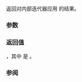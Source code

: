 {{title|iter_move{{small|(ranges::join_with_view::''iterator'')}}}}
{{cpp/ranges/join_with_view/navbar}}

{{ddcl|since=c++23|
friend constexpr decltype(auto) iter_move( const /*iterator*/&amp; i );
}}

返回对内部迭代器应用 {{lc|ranges::iter_move}} 的结果。

{{cpp/hidden friend|{{tt|join_with_view::''iterator''}}{{sep}}{{tt|&lt;Const&gt;}}}}

===参数===
{{par begin}}
{{par|i|迭代器}}
{{par end}}

===返回值===
{{box|{{c/core|std::visit&lt;rvalue_reference&gt;(ranges::iter_move, x.}}{{rlpsi|/#inner_it_}}{{c/core|)}}}}，其中 {{tt|rvalue_reference}} 是 {{box/core|{{c/core|std::common_reference_t&lt;ranges::range_rvalue_reference_t&lt;}}{{rlpsi|/#InnerBase}}{{sep}}{{c/core|&gt;,}}&lt;br&gt;{{nbspt|24}}{{c/core|ranges::range_rvalue_reference_t&lt;}}{{rlpsi|/#PatternBase}}{{sep}}{{c/core|&gt;&gt;}}}}。

===参阅===
{{dsc begin}}
{{dsc inc|cpp/iterator/ranges/dsc iter_move}}
{{dsc end}}

{{langlinks|ar|en}}